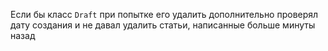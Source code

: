 Если бы класс `Draft` при попытке его удалить дополнительно проверял дату создания и не давал удалить статьи, написанные больше минуты назад
